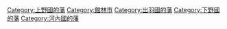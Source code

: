 [[Category:上野國的藩|Category:上野國的藩]]
[[Category:館林市|Category:館林市]]
[[Category:出羽國的藩|Category:出羽國的藩]]
[[Category:下野國的藩|Category:下野國的藩]]
[[Category:河內國的藩|Category:河內國的藩]]